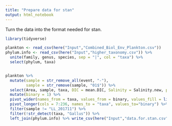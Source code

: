 ```yaml
---
title: "Prepare data for stan"
output: html_notebook
---
```


Turn the data into the format needed for stan. 

```r
library(tidyverse)

plankton <- read_csv(here("Input","Combined_Biol_Env_Plankton.csv"))
phylum.info <- read_csv(here("Input","higher_taxonomy.csv")) %>% 
  unite(family, genus, species, sep = "|", col = "taxa") %>% 
  select(phylum, taxa)


plankton %>% 
  mutate(sample = str_remove_all(event, "-"),
         sample = str_remove(sample, "01$")) %>% 
  select(Area, sample, taxa, DIC = mean.DIC, Salinity = Salinity.new, pH = pH_new, Temperature) %>% 
  mutate(binary = 1) %>% 
  pivot_wider(names_from = taxa, values_from = binary, values_fill = list(binary = 0)) %>% 
  pivot_longer(cols = 7:236, names_to = "taxa", values_to="binary") %>% 
  filter(sample != "LL_201711") %>% 
  filter(!str_detect(taxa, "Gallus")) %>%
  left_join(phylum.info) %>% write_csv(here("Input","data.for.stan.csv"))
 

```